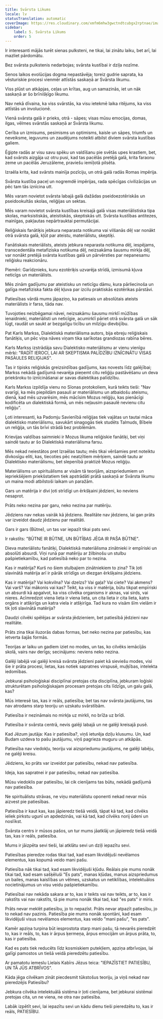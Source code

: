 ```yaml
---
title: Svārsta Likums
locale: lv
statusTranslation: automatic
coverImage: https://res.cloudinary.com/xmfm6mhw3gwctndtcubgx2rptnae/image/upload/v1741354419/small_cover_la_gran_rebelion_28716e29d2.webp
sidebar:
    label: 5. Svārsta Likums
    order: 5
---
```

Ir interesanti mājās turēt sienas pulksteni, ne tikai, lai zinātu laiku, bet arī, lai mazliet pārdomātu.

Bez svārsta pulkstenis nedarbojas; svārsta kustībai ir dziļa nozīme.

Senos laikos evolūcijas dogma nepastāvēja; toreiz gudrie saprata, ka vēsturiskie procesi vienmēr attīstās saskaņā ar Svārsta likumu.

Viss plūst un atkāpjas, ceļas un krītas, aug un samazinās, iet un nāk saskaņā ar šo brīnišķīgo likumu.

Nav nekā dīvaina, ka viss svārstās, ka visu ietekmē laika ritējums, ka viss attīstās un involucionē.

Vienā svārsta galā ir prieks, otrā - sāpes; visas mūsu emocijas, domas, ilgas, vēlmes svārstās saskaņā ar Svārsta likumu.

Cerība un izmisums, pesimisms un optimisms, kaisle un sāpes, triumfs un neveiksme, ieguvums un zaudējums noteikti atbilst diviem svārsta kustības galiem.

Ēģipte radās ar visu savu spēku un valdīšanu pie svētās upes krastiem, bet, kad svārsts aizgāja uz otru pusi, kad tas pacēlās pretējā galā, krita faraonu zeme un pacēlās Jeruzāleme, praviešu iemīļotā pilsēta.

Izraēla krita, kad svārsts mainīja pozīciju, un otrā galā radās Romas impērija.

Svārsta kustība paceļ un nogremdē impērijas, rada spēcīgas civilizācijas un pēc tam tās iznīcina utt.

Mēs varam novietot svārsta labajā galā dažādas pseidoezotēriskās un pseidookultās skolas, reliģijas un sektas.

Mēs varam novietot svārsta kustības kreisajā galā visas materiālistiska tipa skolas, marksistiskās, ateistiskās, skeptiskās utt. Svārsta kustības antitezes, mainīgas, pakļautas nepārtrauktai permutācijai.

Reliģiskais fanātiķis jebkura neparasta notikuma vai vilšanās dēļ var nonākt otrā svārsta galā, kļūt par ateistu, materiālistu, skeptiķi.

Fanātiskais materiālists, ateists jebkura neparasta notikuma dēļ, iespējams, transcedentāla metafiziska notikuma dēļ, neizsakāma šausmu mirkļa dēļ, var nonākt pretējā svārsta kustības galā un pārvērsties par nepanesamu reliģisku reakcionāru.

Piemēri: Garīdznieks, kuru ezotēriķis uzvarēja strīdā, izmisumā kļuva neticīgs un materiālists.

Mēs zinām gadījumu par ateistisku un neticīgu dāmu, kura pārliecinoša un galīga metafiziska fakta dēļ kļuva par izcilu praktiskās ezotērikas pārstāvi.

Patiesības vārdā mums jāpaziņo, ka patiesais un absolūtais ateists materiālists ir farss, tāda nav.

Tuvojoties neizbēgamai nāvei, neizsakāmu šausmu mirklī mūžības ienaidnieki, materiālisti un neticīgie, acumirklī pāriet otrā svārsta galā un sāk lūgt, raudāt un saukt ar bezgalīgu ticību un milzīgu dievbijību.

Pat Karls Markss, Dialektiskā materiālisma autors, bija ebreju reliģiskais fanātiķis, un pēc viņa nāves viņam tika sarīkotas grandiozas rabīna bēres.

Karls Markss izstrādāja savu Dialektisko materiālismu ar vienu vienīgu mērķi: "RADĪT IEROCI, LAI AR SKEPTISMA PALĪDZĪBU IZNĪCINĀTU VISAS PASAULES RELIĢIJAS".

Tas ir tipisks reliģiskās greizsirdības gadījums, kas novests līdz galējībai; Markss nekādā gadījumā nevarēja pieņemt citu reliģiju pastāvēšanu un deva priekšroku to iznīcināšanai ar savas dialektikas palīdzību.

Karls Markss izpildīja vienu no Sīonas protokoliem, kurā teikts tieši: "Nav svarīgi, ka mēs piepildām pasauli ar materiālismu un atbaidošu ateismu, dienā, kad mēs uzvarēsim, mēs mācīsim Mozus reliģiju, kas pienācīgi kodificēta un dialektiskā formā, un mēs neļausim pasaulē nevienu citu reliģiju".

Ļoti interesanti, ka Padomju Savienībā reliģijas tiek vajātas un tautai māca dialektisko materiālismu, savukārt sinagogās tiek studēts Talmuds, Bībele un reliģija, un tās brīvi strādā bez problēmām.

Krievijas valdības saimnieki ir Mozus likuma reliģiskie fanātiķi, bet viņi saindē tautu ar šo Dialektiskā materiālisma farsu.

Mēs nekad neiestātos pret Izraēlas tautu; mēs tikai vēršamies pret noteiktu divkosīgu eliti, kas, tiecoties pēc neatzītiem mērķiem, saindē tautu ar Dialektisko materiālismu, bet slepenībā praktizē Mozus reliģiju.

Materiālisms un spirituālisms ar visām tā teorijām, aizspriedumiem un iepriekšējiem priekšstatiem tiek apstrādāti prātā saskaņā ar Svārsta likumu un maina modi atbilstoši laikam un paražām.

Gars un matērija ir divi ļoti strīdīgi un ērkšķaini jēdzieni, ko neviens nesaprot.

Prāts neko nezina par garu, neko nezina par matēriju.

Jēdziens nav nekas vairāk kā jēdziens. Realitāte nav jēdziens, lai gan prāts var izveidot daudz jēdzienu par realitāti.

Gars ir gars (Būtne), un tas var iepazīt tikai pats sevi.

Ir rakstīts: "BŪTNE IR BŪTNE, UN BŪTĪBAS JĒGA IR PAŠA BŪTNE".

Dieva materiālistu fanātiķi, Dialektiskā materiālisma zinātnieki ir empīriski un absolūti absurdi. Viņi runā par matēriju ar žilbinošu un stulbu pašpietiekamību, kad patiesībā neko par to nezina.

Kas ir matērija? Kurš no šiem stulbajiem zinātniekiem to zina? Tik ļoti slavinātā matērija arī ir pārāk strīdīgs un diezgan ērkšķains jēdziens.

Kas ir matērija? Vai kokvilna? Vai dzelzs? Vai gaļa? Vai ciete? Vai akmens? Vai varš? Vai mākonis vai kas? Teikt, ka viss ir matērija, būtu tikpat empīriski un absurdi kā apgalvot, ka viss cilvēka organisms ir aknas, vai sirds, vai nieres. Acīmredzot viena lieta ir viena lieta, un cita lieta ir cita lieta, katrs orgāns ir atšķirīgs un katra viela ir atšķirīga. Tad kura no visām šīm vielām ir tik ļoti slavinātā matērija?

Daudzi cilvēki spēlējas ar svārsta jēdzieniem, bet patiesībā jēdzieni nav realitāte.

Prāts zina tikai iluzorās dabas formas, bet neko nezina par patiesību, kas ietverta šajās formās.

Teorijas ar laiku un gadiem iziet no modes, un tas, ko cilvēks iemācījās skolā, vairs nav derīgs; secinājums: neviens neko nezina.

Galēji labējā vai galēji kreisā svārsta jēdzieni paiet kā sieviešu modes, visi šie ir prāta procesi, lietas, kas notiek sapratnes virspusē, muļķības, intelekta iedomības.

Jebkurai psiholoģiskai disciplīnai pretojas cita disciplīna, jebkuram loģiski strukturētam psiholoģiskajam procesam pretojas cits līdzīgs, un galu galā, kas?

Mūs interesē tas, kas ir reāls, patiesība; bet tas nav svārsta jautājums, tas nav atrodams starp teoriju un uzskatu svārstībām.

Patiesība ir nezināmais no mirkļa uz mirkli, no brīža uz brīdi.

Patiesība ir svārsta centrā, nevis galēji labajā un ne galēji kreisajā pusē.

Kad Jēzum jautāja: Kas ir patiesība?, viņš ieturēja dziļu klusumu. Un, kad Budam uzdeva to pašu jautājumu, viņš pagrieza muguru un atkāpās.

Patiesība nav viedokļu, teoriju vai aizspriedumu jautājums, ne galēji labēju, ne galēji kreisu.

Jēdziens, ko prāts var izveidot par patiesību, nekad nav patiesība.

Ideja, kas sapratnei ir par patiesību, nekad nav patiesība.

Mūsu viedoklis par patiesību, lai cik cienījams tas būtu, nekādā gadījumā nav patiesība.

Ne spirituālistu strāvas, ne viņu materiālistu oponenti nekad nevar mūs aizvest pie patiesības.

Patiesība ir kaut kas, kas jāpieredz tiešā veidā, tāpat kā tad, kad cilvēks ieliek pirkstu ugunī un apdedzinās, vai kā tad, kad cilvēks norij ūdeni un noslīkst.

Svārsta centrs ir mūsos pašos, un tur mums jāatklāj un jāpieredz tiešā veidā tas, kas ir reāls, patiesība.

Mums ir jāizpēta sevi tieši, lai atklātu sevi un dziļi iepazītu sevi.

Patiesības pieredze rodas tikai tad, kad esam likvidējuši nevēlamos elementus, kas kopumā veido mani pašu.

Patiesība nāk tikai tad, kad esam likvidējuši kļūdu. Reālais pie mums nonāk tikai tad, kad esam sašķēluši "Es pats", manas kļūdas, manus aizspriedumus un bailes, manas kaislības un vēlmes, uzskatus un netiklības, intelektuālos nocietinājumus un visu veidu pašpietiekamību.

Patiesībai nav nekāda sakara ar to, kas ir teikts vai nav teikts, ar to, kas ir rakstīts vai nav rakstīts, tā pie mums nonāk tikai tad, kad "es pats" ir miris.

Prāts nevar meklēt patiesību, jo to nepazīst. Prāts nevar atpazīt patiesību, jo to nekad nav pazinis. Patiesība pie mums nonāk spontāni, kad esam likvidējuši visus nevēlamos elementus, kas veido "mani pašu", "es pats".

Kamēr apziņa turpina būt iesprostota starp mani pašu, tā nevarēs pieredzēt to, kas ir reāls, to, kas ir ārpus ķermeņa, ārpus emocijām un ārpus prāta, to, kas ir patiesība.

Kad es pats tiek reducēts līdz kosmiskiem putekļiem, apziņa atbrīvojas, lai galīgi pamostos un tiešā veidā pieredzētu patiesību.

Ar pamatotu iemeslu Lielais Kabīrs Jēzus teica: "IEPAZĪSTIET PATIESĪBU, UN TĀ JŪS ATBRĪVOS".

Kāda jēga cilvēkam zināt piecdesmit tūkstošus teoriju, ja viņš nekad nav pieredzējis Patiesību?

Jebkura cilvēka intelektuālā sistēma ir ļoti cienījama, bet jebkurai sistēmai pretojas cita, un ne viena, ne otra nav patiesība.

Labāk izpētīt sevi, lai iepazītu sevi un kādu dienu tieši pieredzētu to, kas ir reāls, PATIESĪBU.

